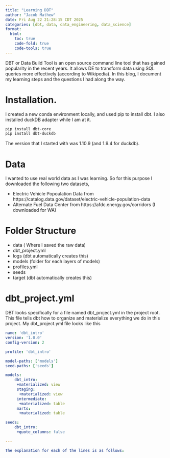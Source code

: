 ```yaml
---
title: "Learning DBT"
author: "Jacob Mathew"
date: Fri Aug 22 21:28:15 CDT 2025
categories: [dbt, data, data_engineering, data_science]
format:
  html:
    toc: true
    code-fold: true
    code-tools: true
---
```


DBT or Data Build Tool is an open source command line tool that has gained popularity in the recent years. It allows DE to transform data using SQL queries more effectively (according to Wikipedia). In this blog, I document my learning steps and the questions I had along the way.

# Installation.

I created a new conda environment locally, and used pip to install dbt. I also installed duckDB adapter while I am at it.
```sh
pip install dbt-core
pip install dbt-duckdb
```

The version that I started with was 1.10.9 (and 1.9.4 for duckdb).

# Data

I wanted to use real world data as I was learning. So for this purpose I downloaded the following two datasets,

- Electric Vehicle Popoulation Data from https://catalog.data.gov/dataset/electric-vehicle-population-data
- Alternate Fuel Data Center from https://afdc.energy.gov/corridors (I downloaded for WA)

# Folder Structure

- data ( Where I saved the raw data)
- dbt_project.yml
- logs (dbt automatically creates this)
- models (folder for each layers of models)
- profiles.yml 
- seeds
- target (dbt automatically creates this)

# dbt_project.yml

DBT looks specifically for a file named dbt_project.yml in the project root. This file tells dbt how to organize and materialize everything we do in this project. My dbt_project.yml file looks like this 

```yml
name: 'dbt_intro'
version: '1.0.0'
config-version: 2

profile: 'dbt_intro'

model-paths: ['models']
seed-paths: ['seeds']

models:
    dbt_intro:
     +materialized: view
     staging:
      +materialized: view
     intermediate:
      +materialized: table
     marts:
      +materialized: table

seeds:
    dbt_intro: 
     +quote_columns: false

---

The explanation for each of the lines is as follows:
```